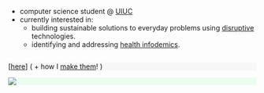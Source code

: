 ::: {.flex-container style="width: 100%; justify-content: space-between; align-items: flex-start;"}

::: {.column}

- computer science student @ [UIUC](https://illinois.edu)
- currently interested in:
    - building sustainable solutions to everyday problems using [disruptive](https://giesbusiness.illinois.edu/disruption-lab) technologies.
    - identifying and addressing [health infodemics](https://ischool.illinois.edu/news-events/news/2023/04/virtual-center-addresses-health-infodemics).

:::

::: {.column}

::: {.callout-tip icon=false aria-title="Recent Work" title='🔧 [Recent Work]{.dim-text style="font-size:1.0em!important;"}' collapse="false" style="text-align: left!important; width: 100%; background-color:rgba(131,131,131,0.05)!important; opacity:100%;"}
[\[[here](404.qmd)\] ( \+ how I [make them](404.qmd)! )]{.dim-text style="font-size:1em;"}
:::

::: {.callout-tip icon=false aria-title="Now Playing" title='[![](/assets/spotify-green.svg){.inline-icon style="height:1.25rem;vertical-align:text-bottom;"} Now Playing]{style="color:#1CD760;"}' collapse="true" style='background-color: oklch(from #1CD760 calc(l * 1.15) c h / 0.11)!important; opacity: 100% width: -webkit-fill-available!important;margin-top: 0.5rem;'}
[![](https://spotify-github-profile.kittinanx.com/api/view?uid=ishanpragada&cover_image=true&theme=novatorem&show_offline=false&background_color=000000&interchange=false&bar_color=53b14f&bar_color_cover=true)](https://spotify-github-profile.kittinanx.com/api/view?uid=ishanpragada&redirect=true)

:::

:::

:::

